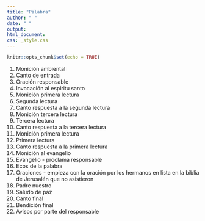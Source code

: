 ```yaml
---
title: "Palabra"
author: " "
date: " "
output: 
html_document:
css: _style.css
---
```


```r
knitr::opts_chunk$set(echo = TRUE)
```

1. Monición ambiental
2. Canto de entrada
3. Oración responsable
4. Invocación al espiritu santo
5. Monición primera lectura
6. Segunda lectura
7. Canto respuesta a la segunda lectura
8. Monición tercera lectura
9. Tercera lectura
10. Canto respuesta a la tercera lectura
11. Monición primera lectura
12. Primera lectura
13. Canto respuesta a la primera lectura
14. Monición al evangelio 
15. Evangelio - proclama responsable
16. Ecos de la palabra
17. Oraciones - empieza con la oración por los hermanos en lista en la biblia de Jerusalén que no asistieron
18. Padre nuestro
19. Saludo de paz
20. Canto final
21. Bendición final
22. Avisos por parte del responsable

